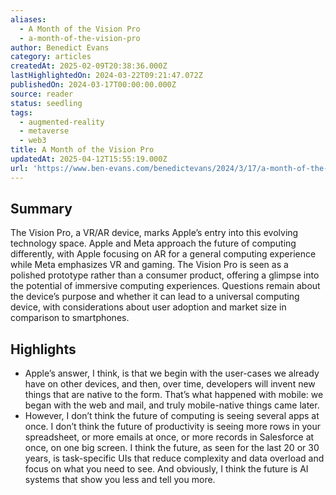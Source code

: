 ```yaml
---
aliases:
  - A Month of the Vision Pro
  - a-month-of-the-vision-pro
author: Benedict Evans
category: articles
createdAt: 2025-02-09T20:38:36.000Z
lastHighlightedOn: 2024-03-22T09:21:47.072Z
publishedOn: 2024-03-17T00:00:00.000Z
source: reader
status: seedling
tags:
  - augmented-reality
  - metaverse
  - web3
title: A Month of the Vision Pro
updatedAt: 2025-04-12T15:55:19.000Z
url: 'https://www.ben-evans.com/benedictevans/2024/3/17/a-month-of-the-vision-pro'
---
```

## Summary

The Vision Pro, a VR/AR device, marks Apple’s entry into this evolving technology space. Apple and Meta approach the future of computing differently, with Apple focusing on AR for a general computing experience while Meta emphasizes VR and gaming. The Vision Pro is seen as a polished prototype rather than a consumer product, offering a glimpse into the potential of immersive computing experiences. Questions remain about the device’s purpose and whether it can lead to a universal computing device, with considerations about user adoption and market size in comparison to smartphones.

## Highlights

- Apple’s answer, I think, is that we begin with the user-cases we already have on other devices, and then, over time, developers will invent new things that are native to the form. That’s what happened with mobile: we began with the web and mail, and truly mobile-native things came later.
- However, I don’t think the future of computing is seeing several apps at once. I don’t think the future of productivity is seeing more rows in your spreadsheet, or more emails at once, or more records in Salesforce at once, on one big screen. I think the future, as seen for the last 20 or 30 years, is task-specific UIs that reduce complexity and data overload and focus on what you need to see. And obviously, I think the future is AI systems that show you less and tell you more.
